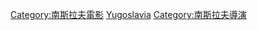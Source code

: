 [[Category:南斯拉夫電影|Category:南斯拉夫電影]]
[[Category:各國電影導演|Yugoslavia]]
[[Category:南斯拉夫導演|Category:南斯拉夫導演]]